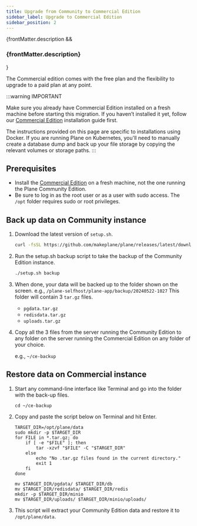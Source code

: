 ```yaml
---
title: Upgrade from Community to Commercial Edition
sidebar_label: Upgrade to Commercial Edition
sidebar_position: 2
---
```


{frontMatter.description && <h3 class="description">{frontMatter.description}</h3>}

The Commercial edition comes with the free plan and the flexibility to upgrade to a paid plan at any point.

:::warning IMPORTANT

Make sure you already have Commercial Edition installed on a fresh machine before starting this migration. If you haven’t installed it yet, follow our [Commercial Edition](/self-hosting/methods/docker-compose) installation guide first.

The instructions provided on this page are specific to installations using Docker. If you are running Plane on Kubernetes, you'll need to manually create a database dump and back up your file storage by copying the relevant volumes or storage paths.
:::

## Prerequisites

- Install the [Commercial Edition](/self-hosting/methods/docker-compose) on a fresh machine, not the one running the Plane Community Edition.
- Be sure to log in as the root user or as a user with sudo access. The `/opt` folder requires sudo or root privileges.

## Back up data on Community instance

1. Download the latest version of `setup.sh`.

   ```bash
   curl -fsSL https://github.com/makeplane/plane/releases/latest/download/setup.sh -o setup.sh
   ```

2. Run the setup.sh backup script to take the backup of the Community Edition instance.
   ```bash
   ./setup.sh backup
   ```
3. When done, your data will be backed up to the folder shown on the screen.
   e.g., `/plane-selfhost/plane-app/backup/20240522-1027`
   This folder will contain 3 `tar.gz` files.
   - `pgdata.tar.gz`
   - `redisdata.tar.gz`
   - `uploads.tar.gz`

4. Copy all the 3 files from the server running the Community Edition to any folder on the server running the Commercial Edition on any folder of your choice.

   e.g., `~/ce-backup`

## Restore data on Commercial instance

1. Start any command-line interface like Terminal and go into the folder with the back-up files.
   ```
   cd ~/ce-backup
   ```
2. Copy and paste the script below on Terminal and hit Enter.

   ```
   TARGET_DIR=/opt/plane/data
   sudo mkdir -p $TARGET_DIR
   for FILE in *.tar.gz; do
       if [ -e "$FILE" ]; then
           tar -xzvf "$FILE" -C "$TARGET_DIR"
       else
           echo "No .tar.gz files found in the current directory."
           exit 1
       fi
   done

   mv $TARGET_DIR/pgdata/ $TARGET_DIR/db
   mv $TARGET_DIR/redisdata/ $TARGET_DIR/redis
   mkdir -p $TARGET_DIR/minio
   mv $TARGET_DIR/uploads/ $TARGET_DIR/minio/uploads/
   ```

3. This script will extract your Community Edition data and restore it to `/opt/plane/data`.
